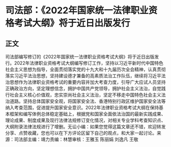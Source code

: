 # 司法部：《2022年国家统一法律职业资格考试大纲》将于近日出版发行
## 正文
司法部编写修订的《2022年国家统一法律职业资格考试大纲》将于近日出版发行。2022年法律职业资格考试大纲编写修订工作，坚持以习近平新时代中国特色社会主义思想为指导，全面贯彻落实党的十九大和十九届历次全会精神，认真贯彻落实习近平法治思想，坚持建设德才兼备的高素质法治工作队伍，继续将习近平法治思想作为法律职业资格考试的重要内容并加大考查力度，引导广大应试人员坚持正确政治方向，坚定理想信念，拥护中国共产党领导，拥护社会主义法治，自觉践行社会主义核心价值观，忠实崇尚社会主义法治，坚定不移走中国特色社会主义法治道路。坚持总体国家安全观，将国家安全法、香港特别行政区维护国家安全法等纳入考查范围，促进提升国家安全意识。2022年法律职业资格考试大纲在保持基本框架和编写体例总体稳定基础上，根据党和国家全面依法治国的最新实践成果、理论成果、制度成果及现行法律法规修订变化情况，对相关专业学科考查知识点、大纲附录法律法规进行了增删。无讼小编：如果您觉得这篇文章还不错，欢迎转发分享、点赞收藏，您也可以在下方评论区留下自己的观点，和大家一起讨论。来源：司法部主编：靖力责编：林慧审核：王雅玉 陈丽娟 刘逸凡 王敬